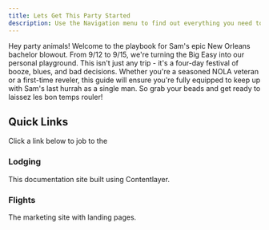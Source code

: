 ```yaml
---
title: Lets Get This Party Started
description: Use the Navigation menu to find out everything you need to know about the trip!
---
```


Hey party animals! Welcome to the playbook for Sam's epic New Orleans bachelor blowout. From 9/12 to 9/15, we're turning the Big Easy into our personal playground. This isn't just any trip - it's a four-day festival of booze, blues, and bad decisions. Whether you're a seasoned NOLA veteran or a first-time reveler, this guide will ensure you're fully equipped to keep up with Sam's last hurrah as a single man. So grab your beads and get ready to laissez les bon temps rouler!

## Quick Links

Click a link below to job to the

<div className="docs-grid-cols-2 mt-6">

<Card href="/docs/itinerary/lodging">

### Lodging

This documentation site built using Contentlayer.

</Card>

<Card  href="/docs/itinerary/flights">

### Flights

The marketing site with landing pages.

</Card>

</div>
